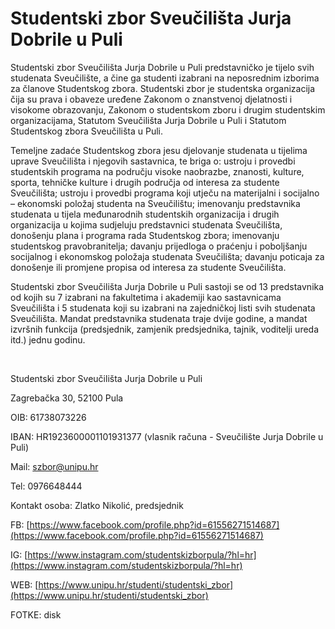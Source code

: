 # Studentski zbor Sveučilišta Jurja Dobrile u Puli

Studentski zbor Sveučilišta Jurja Dobrile u Puli predstavničko je tijelo svih studenata Sveučilište, a čine ga studenti izabrani na neposrednim izborima za članove Studentskog zbora. Studentski zbor je studentska organizacija čija su prava i obaveze uređene Zakonom o znanstvenoj djelatnosti i visokome obrazovanju, Zakonom o studentskom zboru i drugim studentskim organizacijama, Statutom Sveučilišta Jurja Dobrile u Puli i Statutom Studentskog zbora Sveučilišta u Puli.

Temeljne zadaće Studentskog zbora jesu djelovanje studenata u tijelima uprave Sveučilišta i njegovih sastavnica, te briga o: ustroju i provedbi studentskih programa na području visoke naobrazbe, znanosti, kulture, sporta, tehničke kulture i drugih područja od interesa za studente Sveučilišta; ustroju i provedbi programa koji utječu na materijalni i socijalno – ekonomski položaj studenta na Sveučilištu; imenovanju predstavnika studenata u tijela međunarodnih studentskih organizacija i drugih organizacija u kojima sudjeluju predstavnici studenata Sveučilišta, donošenju plana i programa rada Studentskog zbora; imenovanju studentskog pravobranitelja; davanju prijedloga o praćenju i poboljšanju socijalnog i ekonomskog položaja studenata Sveučilišta; davanju poticaja za donošenje ili promjene propisa od interesa za studente Sveučilišta.

Studentski zbor Sveučilišta Jurja Dobrile u Puli sastoji se od 13 predstavnika od kojih su 7 izabrani na fakultetima i akademiji kao sastavnicama Sveučilišta i 5 studenata koji su izabrani na zajedničkoj listi svih studenata Sveučilišta. Mandat predstavnika studenata traje dvije godine, a mandat izvršnih funkcija (predsjednik, zamjenik predsjednika, tajnik, voditelji ureda itd.) jednu godinu.

<br />

Studentski zbor Sveučilišta Jurja Dobrile u Puli

Zagrebačka 30, 52100 Pula

OIB: 61738073226

IBAN: HR1923600001101931377 (vlasnik računa - Sveučilište Jurja Dobrile u Puli)

Mail: [szbor@unipu.hr](mailto:szbor@unipu.hr)

Tel: 0976648444

Kontakt osoba: Zlatko Nikolić, predsjednik

FB: [https://www.facebook.com/profile.php?id=61556271514687](https://www.facebook.com/profile.php?id=61556271514687)

IG: [https://www.instagram.com/studentskizborpula/?hl=hr](https://www.instagram.com/studentskizborpula/?hl=hr)

WEB: [https://www.unipu.hr/studenti/studentski_zbor](https://www.unipu.hr/studenti/studentski_zbor)

FOTKE: disk

